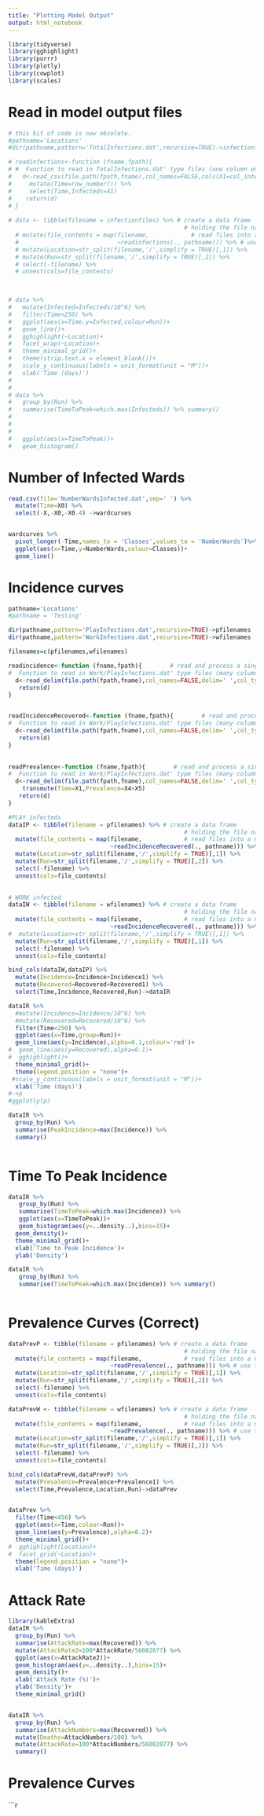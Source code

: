 ```yaml
---
title: "Plotting Model Output"
output: html_notebook
---
```


```r
library(tidyverse)
library(gghighlight)
library(purrr)
library(plotly)
library(cowplot)
library(scales)

```


# Read in model output files


```r

# this bit of code is now obsolete. 
#pathname='Locations'
#dir(pathname,pattern='TotalInfections.dat',recursive=TRUE)->infectionfiles

# readinfections<-function (fname,fpath){        
# #  Function to read in TotalInfections.dat' type files (one column only of infecteds, Time is row number)
#   d<-read_csv(file.path(fpath,fname),col_names=FALSE,cols(X1=col_integer())) %>% # 
#     mutate(Time=row_number()) %>% 
#     select(Time,Infecteds=X1)
#    return(d)
# }
  
# data <- tibble(filename = infectionfiles) %>% # create a data frame
                                                  # holding the file names
  # mutate(file_contents = map(filename,            # read files into a new data column
  #                            ~readinfections(., pathname))) %>% # use the function written above to process files
  # mutate(Location=str_split(filename,'/',simplify = TRUE)[,1]) %>% 
  # mutate(Run=str_split(filename,'/',simplify = TRUE)[,2]) %>% 
  # select(-filename) %>% 
  # unnest(cols=file_contents)
  


# data %>%
#   mutate(Infected=Infecteds/10^6) %>% 
#   filter(Time<250) %>% 
#   ggplot(aes(x=Time,y=Infected,colour=Run))+
#   geom_line()+
#   gghighlight(~Location)+
#   facet_wrap(~Location)+
#   theme_minimal_grid()+
#   theme(strip.text.x = element_blank())+
#   scale_y_continuous(labels = unit_format(unit = "M"))+
#   xlab('Time (days)')
# 
# 
# data %>% 
#   group_by(Run) %>% 
#   summarise(TimeToPeak=which.max(Infecteds)) %>% summary()
# 
# 
# 
#   ggplot(aes(x=TimeToPeak))+
#   geom_histogram()

```


# Number of Infected Wards

```r

read.csv(file='NumberWardsInfected.dat',sep=' ') %>% 
  mutate(Time=X0) %>% 
  select(-X,-X0,-X0.4) ->wardcurves


wardcurves %>% 
  pivot_longer(-Time,names_to = 'Classes',values_to = 'NumberWards')%>% 
  ggplot(aes(x=Time,y=NumberWards,colour=Classes))+
  geom_line()
```

# Incidence curves

```r

pathname='Locations'
#pathname = 'Testing'

dir(pathname,pattern='PlayInfections.dat',recursive=TRUE)->pfilenames
dir(pathname,pattern='WorkInfections.dat',recursive=TRUE)->wfilenames

filenames=c(pfilenames,wfilenames)

readincidence<-function (fname,fpath){        # read and process a single file
#  Function to read in Work/PlayInfections.dat' type files (many columns, one for each class only of infecteds, Time is row number)
  d<-read_delim(file.path(fpath,fname),col_names=FALSE,delim=' ',col_types = "iiiiiii")%>% select(Time=X1,Incidence=X4)
   return(d)
}


readIncidenceRecovered<-function (fname,fpath){        # read and process a single file
#  Function to read in Work/PlayInfections.dat' type files (many columns, one for each class only of infecteds, Time is row number)
  d<-read_delim(file.path(fpath,fname),col_names=FALSE,delim=' ',col_types = "iiiiiii")%>% select(Time=X1,Incidence=X4,Recovered=X6)
   return(d)
}
 

readPrevalence<-function (fname,fpath){        # read and process a single file
#  Function to read in Work/PlayInfections.dat' type files (many columns, one for each class only of infecteds, Time is row number)
  d<-read_delim(file.path(fpath,fname),col_names=FALSE,delim=' ',col_types = "iiiiiii")%>%  
    transmute(Time=X1,Prevalence=X4+X5)
   return(d)
}

```


```r
#PLAY infecteds
dataIP <- tibble(filename = pfilenames) %>% # create a data frame
                                                  # holding the file names
  mutate(file_contents = map(filename,            # read files into a new data column
                             ~readIncidenceRecovered(., pathname))) %>% # use the function written above to process files
  mutate(Location=str_split(filename,'/',simplify = TRUE)[,1]) %>% 
  mutate(Run=str_split(filename,'/',simplify = TRUE)[,2]) %>% 
  select(-filename) %>% 
  unnest(cols=file_contents)
  

# WORK infected
dataIW <- tibble(filename = wfilenames) %>% # create a data frame
                                                  # holding the file names
  mutate(file_contents = map(filename,            # read files into a new data column
                             ~readIncidenceRecovered(., pathname))) %>% # use the function written above to process files
#  mutate(Location=str_split(filename,'/',simplify = TRUE)[,1]) %>% 
  mutate(Run=str_split(filename,'/',simplify = TRUE)[,1]) %>% 
  select(-filename) %>% 
  unnest(cols=file_contents)

bind_cols(dataIW,dataIP) %>% 
  mutate(Incidence=Incidence+Incidence1) %>% 
  mutate(Recovered=Recovered+Recovered1) %>% 
  select(Time,Incidence,Recovered,Run)->dataIR

dataIR %>%
  #mutate(Incidence=Incidence/10^6) %>% 
  #mutate(Recovered=Recovered/10^6) %>% 
  filter(Time<250) %>% 
  ggplot(aes(x=Time,group=Run))+
  geom_line(aes(y=Incidence),alpha=0.1,colour='red')+
#  geom_line(aes(y=Recovered),alpha=0.1)+
#  gghighlight()+
  theme_minimal_grid()+
  theme(legend.position = "none")+
 #scale_y_continuous(labels = unit_format(unit = "M"))+
  xlab('Time (days)')
#->p
#ggplotly(p)

dataIR %>% 
  group_by(Run) %>% 
  summarise(PeakIncidence=max(Incidence)) %>% 
  summary()
  
```

# Time To Peak Incidence

```r
dataIR %>% 
   group_by(Run) %>% 
   summarise(TimeToPeak=which.max(Incidence)) %>% 
   ggplot(aes(x=TimeToPeak))+
   geom_histogram(aes(y=..density..),bins=15)+
  geom_density()+
  theme_minimal_grid()+
  xlab('Time to Peak Incidence')+
  ylab('Density')

dataIR %>% 
   group_by(Run) %>% 
   summarise(TimeToPeak=which.max(Incidence)) %>% summary()
 
```






# Prevalence Curves (Correct) 

```r

dataPrevP <- tibble(filename = pfilenames) %>% # create a data frame
                                                  # holding the file names
  mutate(file_contents = map(filename,            # read files into a new data column
                             ~readPrevalence(., pathname))) %>% # use the function written above to process files
  mutate(Location=str_split(filename,'/',simplify = TRUE)[,1]) %>% 
  mutate(Run=str_split(filename,'/',simplify = TRUE)[,2]) %>% 
  select(-filename) %>% 
  unnest(cols=file_contents)

dataPrevW <- tibble(filename = wfilenames) %>% # create a data frame
                                                  # holding the file names
  mutate(file_contents = map(filename,            # read files into a new data column
                             ~readPrevalence(., pathname))) %>% # use the function written above to process files
  mutate(Location=str_split(filename,'/',simplify = TRUE)[,1]) %>% 
  mutate(Run=str_split(filename,'/',simplify = TRUE)[,2]) %>% 
  select(-filename) %>% 
  unnest(cols=file_contents)

bind_cols(dataPrevW,dataPrevP) %>% 
  mutate(Prevalence=Prevalence+Prevalence1) %>% 
  select(Time,Prevalence,Location,Run)->dataPrev


dataPrev %>% 
  filter(Time<450) %>% 
  ggplot(aes(x=Time,colour=Run))+
  geom_line(aes(y=Prevalence),alpha=0.2)+
  theme_minimal_grid()+
#  gghighlight(Location)+
#  facet_grid(~Location)+  
  theme(legend.position = "none")+
  xlab('Time (days)')


```

# Attack Rate

```r
library(kableExtra)
dataIR %>% 
  group_by(Run) %>% 
  summarise(AttackRate=max(Recovered)) %>%
  mutate(AttackRate2=100*AttackRate/56082077) %>% 
  ggplot(aes(x=AttackRate2))+
  geom_histogram(aes(y=..density..),bins=15)+
  geom_density()+
  xlab('Attack Rate (%)')+
  ylab('Density')+
  theme_minimal_grid()


dataIR %>% 
  group_by(Run) %>% 
  summarise(AttackNumbers=max(Recovered)) %>% 
  mutate(Deaths=AttackNumbers/100) %>% 
  mutate(AttackRate=100*AttackNumbers/56082077) %>%
  summary() 

```
# Prevalence Curves

```r